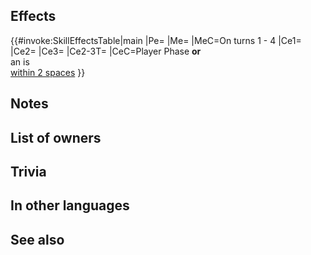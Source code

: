 {{Weapon Infobox
|tagid=SID_ロヴンヘイズ
|weaponName=Lofnheiðr
|image=wep_ax079
|weaponType=Axe
|might=16
|range=1
|effect=Grants Atk+3. Enables【Canto (３)】during turns 1 through 4. If unit initiates combat or is within 2 spaces of an ally, grants Atk+6 to unit during combat, inflicts Atk-6 on foe during combat, and foe cannot make a follow-up attack.<br><br>【Canto (３)】<br>After an attack, Assist skill, or structure destruction, unit can move ３ space(s).<br><br>(Unit moves according to movement type. Once per turn. Cannot attack or assist. Only highest value applied. Does not stack. After moving, if a skill that grants another action would be triggered (like with Galeforce), Canto will trigger after the granted action. Unit's base movement has no effect on movement granted. Cannot warp (using skills like Wings of Mercy) a distance greater than unit would be able to move with normal Canto movement.)
|cost=400
|exclusive=1
|statModifiers=0,19,0,0,0
|required=Silver Axe
|intID=2335
|sort=475
|value=20
|timingID=1
|abilityID=127
|limit1ID=58
|randomTimestamp=2021-01-08T07:00:00Z
|randomMinLv=31
|properties=random_owner,enemy_only
}}
==Effects==
{{#invoke:SkillEffectsTable|main
|Pe={{Eft|Stat Boosts|Atk|3}}
|Me={{Eft|Canto|3}}
|MeC=On turns 1 - 4
|Ce1={{Eft|Temporary buffs|Atk|6}}
|Ce2={{Eft|Temporary debuffs|Atk|6}}
|Ce3={{Eft|Prevent Follow-Up}}
|Ce2-3T={{Tgt|Foe}}
|CeC=Player Phase '''or'''<br>an {{Tgt|Ally}} is<br>[[within 2 spaces]]
}}
==Notes==
{{Canto|3}}
{{Temporary buffs}}
{{Temporary debuffs}}
{{Prevent follow-up}}
==List of owners==
{{Skill Hero List}}
==Trivia==
{{NorseMyth|is a dwarf who was a daughter of the dwarf king [[Hreiðmarr]], and a sister of [[Reginn]], [[Ótr]], [[Fáfnir]], and [[Lyngheiðr]].}}
==In other languages==
{{OtherLanguages
|english=Lofnheiðr
|japanese=ロヴンヘイズ
|german=Lofnheiðr
|spanishEU=Lofnheiðr
|spanishLA=Lofnheiðr
|french=Lofnheiðr
|italian=Lofnheiðr
|chineseTW=洛芬赫茲
|portuguese=Lofnheiðr
}}
==See also==
{{See also skills|cond=Description LIKE '%【Canto (３)】%' OR Description LIKE '%Canto%during turns 1 through 4%' OR Description LIKE '%grants Atk+%to unit%inflicts Atk-%on foe%' OR Description LIKE '%unit initiates combat or%cannot make a follow-up attack%'|columns=3}}
{{Weapons Navbox}}